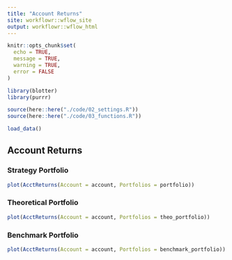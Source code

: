 ```yaml
---
title: "Account Returns"
site: workflowr::wflow_site
output: workflowr::wflow_html
---
```


```r
knitr::opts_chunk$set(
  echo = TRUE, 
  message = TRUE, 
  warning = TRUE, 
  error = FALSE
)
```

```r
library(blotter)
library(purrr)
```

```r
source(here::here("./code/02_settings.R"))
source(here::here("./code/03_functions.R"))
```

```r
load_data()
```

## Account Returns {.tabset}

### Strategy Portfolio

```r
plot(AcctReturns(Account = account, Portfolios = portfolio))
```

### Theoretical Portfolio

```r
plot(AcctReturns(Account = account, Portfolios = theo_portfolio))
```

### Benchmark Portfolio

```r
plot(AcctReturns(Account = account, Portfolios = benchmark_portfolio))
```
